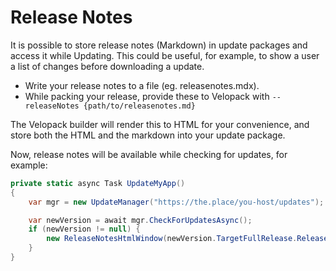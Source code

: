 # Release Notes
<AppliesTo all />
It is possible to store release notes (Markdown) in update packages and access it while Updating. This could be useful, for example, to show a user a list of changes before downloading a update.

- Write your release notes to a file (eg. releasenotes.mdx).
- While packing your release, provide these to Velopack with `--releaseNotes {path/to/releasenotes.md}`

The Velopack builder will render this to HTML for your convenience, and store both the HTML and the markdown into your update package.

Now, release notes will be available while checking for updates, for example:

```cs
private static async Task UpdateMyApp()
{
    var mgr = new UpdateManager("https://the.place/you-host/updates");

    var newVersion = await mgr.CheckForUpdatesAsync();
    if (newVersion != null) {
        new ReleaseNotesHtmlWindow(newVersion.TargetFullRelease.ReleaseNotesHtml).Show();
    }
}
```